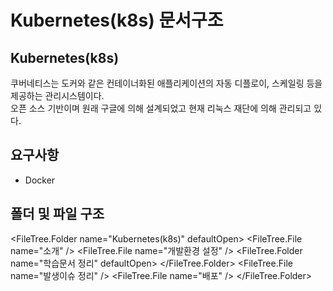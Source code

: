 
# Kubernetes(k8s) 문서구조

## Kubernetes(k8s)
쿠버네티스는 도커와 같은 컨테이너화된 애플리케이션의 자동 디플로이, 스케일링 등을 제공하는 관리시스템이다.  
오픈 소스 기반이며 원래 구글에 의해 설계되었고 현재 리눅스 재단에 의해 관리되고 있다.

## 요구사항

- Docker

## 폴더 및 파일 구조

<FileTree.Folder name="Kubernetes(k8s)" defaultOpen>
  <FileTree.File name="소개" />
  <FileTree.File name="개발환경 설정" />
  <FileTree.Folder name="학습문서 정리" defaultOpen>
  </FileTree.Folder>
  <FileTree.File name="발생이슈 정리" />
  <FileTree.File name="배포" />
</FileTree.Folder>

